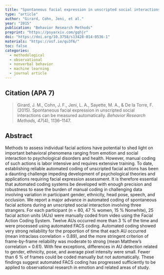```yaml
---
title: "Spontaneous facial expression in unscripted social interactions can be measured automatically"
type: "article"
author: "Girard, Cohn, Jeni, et al."
year: "2015"
publication: "Behavior Research Methods"
preprint: "https://psyarxiv.com/gqhjr"
doi: "https://doi.org/10.3758/s13428-014-0536-1"
materials: "https://osf.io/qu3f6/"
toc: false
categories:
  - methodological
  - observational
  - nonverbal behavior
  - machine learning
  - journal article
---
```


## Citation (APA 7)

> Girard, J. M., Cohn, J. F., Jeni, L. A., Sayette, M. A., & De la Torre, F. (2015). Spontaneous facial expression in unscripted social interactions can be measured automatically. *Behavior Research Methods, 47*(4), 1136–1147.

## Abstract

Methods to assess individual facial actions have potential to shed light on important behavioral phenomena ranging from emotion and social interaction to psychological disorders and health. However, manual coding of such actions is labor intensive and requires extensive training. To date, establishing reliable automated coding of unscripted facial actions has been a daunting challenge impeding development of psychological theories and applications requiring facial expression assessment. It is therefore essential that automated coding systems be developed with enough precision and robustness to ease the burden of manual coding in challenging data involving variation in participant gender, ethnicity, head pose, speech, and occlusion. We report a major advance in automated coding of spontaneous facial actions during an unscripted social interaction involving three strangers. For each participant (n = 80, 47 % women, 15 % Nonwhite), 25 facial action units (AUs) were manually coded from video using the Facial Action Coding System. Twelve AUs occurred more than 3 % of the time and were processed using automated FACS coding. Automated coding showed very strong reliability for the proportion of time that each AU occurred (mean intraclass correlation = 0.89), and the more stringent criterion of frame-by-frame reliability was moderate to strong (mean Matthew’s correlation = 0.61). With few exceptions, differences in AU detection related to gender, ethnicity, pose, and average pixel intensity were small. Fewer than 6 % of frames could be coded manually but not automatically. These findings suggest automated FACS coding has progressed sufficiently to be applied to observational research in emotion and related areas of study.
